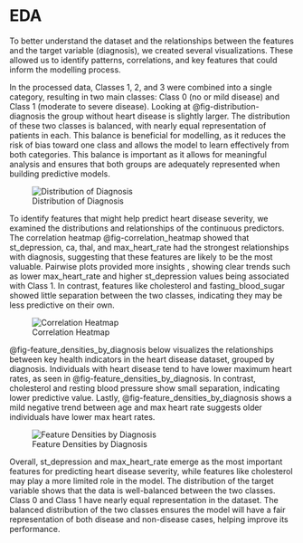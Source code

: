 # EDA
To better understand the dataset and the relationships between the features and the target variable (diagnosis), we created several visualizations. These allowed us to identify patterns, correlations, and key features that could inform the modelling process.

In the processed data, Classes 1, 2, and 3 were combined into a single category, resulting in two main classes: Class 0 (no or mild disease) and Class 1 (moderate to severe disease). Looking at @fig-distribution-diagnosis the group without heart disease is slightly larger. The distribution of these two classes is balanced, with nearly equal representation of patients in each. This balance is beneficial for modelling, as it reduces the risk of bias toward one class and allows the model to learn effectively from both categories. This balance is important as it allows for meaningful analysis and ensures that both groups are adequately represented when building predictive models.

![Distribution of Diagnosis](../results/eda_plot/diagnosis_distribution.png){#fig-distribution-diagnosis}

To identify features that might help predict heart disease severity, we examined the distributions and relationships of the continuous predictors. The correlation heatmap @fig-correlation_heatmap showed that st_depression, ca, thal, and max_heart_rate had the strongest relationships with diagnosis, suggesting that these features are likely to be the most valuable. Pairwise plots provided more insights , showing clear trends such as lower max_heart_rate and higher st_depression values being associated with Class 1. In contrast, features like cholesterol and fasting_blood_sugar showed little separation between the two classes, indicating they may be less predictive on their own.

![Correlation Heatmap](../results/eda_plot/correlation_heatmap.png){#fig-correlation_heatmap}

@fig-feature_densities_by_diagnosis below visualizes the relationships between key health indicators in the heart disease dataset, grouped by diagnosis. Individuals with heart disease tend to have lower maximum heart rates, as seen in @fig-feature_densities_by_diagnosis. In contrast, cholesterol and resting blood pressure show small separation, indicating lower predictive value. Lastly, @fig-feature_densities_by_diagnosis shows a mild negative trend between age and max heart rate suggests older individuals have lower max heart rates.

![Feature Densities by Diagnosis](../results/eda_plot/feature_densities_by_diagnosis.png){#fig-feature_densities_by_diagnosis}

Overall, st_depression and max_heart_rate emerge as the most important features for predicting heart disease severity, while features like cholesterol may play a more limited role in the model.  The distribution of the target variable shows that the data is well-balanced between the two classes. Class 0 and Class 1 have nearly equal representation in the dataset. The balanced distribution of the two classes ensures the model will have a fair representation of both disease and non-disease cases, helping improve its performance.


